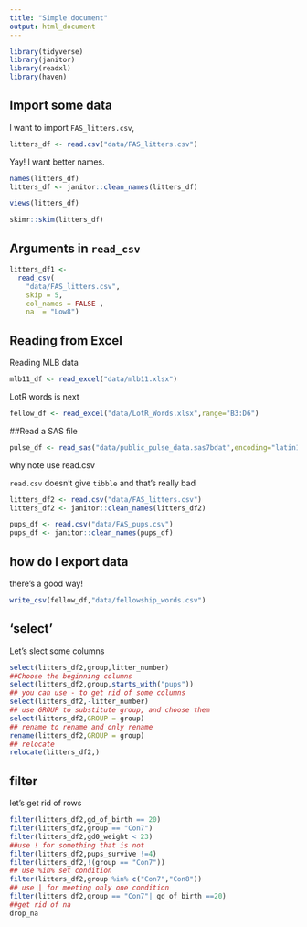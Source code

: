 ```yaml
---
title: "Simple document"
output: html_document
---
```



```r
library(tidyverse)
library(janitor)
library(readxl)
library(haven)
```
## Import some data

l want to import `FAS_litters.csv`,

```r
litters_df <- read.csv("data/FAS_litters.csv")
```

Yay! l want better names.

``` r
names(litters_df)
litters_df <- janitor::clean_names(litters_df)
```

```r
views(litters_df)
```

```r
skimr::skim(litters_df)
```

## Arguments in `read_csv`

```r
litters_df1 <- 
  read_csv(
    "data/FAS_litters.csv",
    skip = 5,
    col_names = FALSE ,
    na  = "Low8")
```
## Reading from Excel

Reading MLB data
```r
mlb11_df <- read_excel("data/mlb11.xlsx")
```
LotR words is next
```r
fellow_df <- read_excel("data/LotR_Words.xlsx",range="B3:D6")
```

##Read a SAS file
```r
pulse_df <- read_sas("data/public_pulse_data.sas7bdat",encoding="latin1")
```

why note use read.csv

`read.csv` doesn't give `tibble` and that's really bad
```r
litters_df2 <- read.csv("data/FAS_litters.csv")
litters_df2 <- janitor::clean_names(litters_df2)

pups_df <- read.csv("data/FAS_pups.csv")
pups_df <- janitor::clean_names(pups_df)
```

## how do l export data

there's a good way!
```r
write_csv(fellow_df,"data/fellowship_words.csv")
```

## 'select'

Let's slect some columns

```r
select(litters_df2,group,litter_number)
##Choose the beginning columns
select(litters_df2,group,starts_with("pups"))
## you can use - to get rid of some columns
select(litters_df2,-litter_number)
## use GROUP to substitute group, and choose them
select(litters_df2,GROUP = group)
## rename to rename and only rename
rename(litters_df2,GROUP = group)
## relocate
relocate(litters_df2,)
```

## filter
let's get rid of rows
```r
filter(litters_df2,gd_of_birth == 20)
filter(litters_df2,group == "Con7")
filter(litters_df2,gd0_weight < 23)
##use ! for something that is not
filter(litters_df2,pups_survive !=4)
filter(litters_df2,!(group == "Con7"))
## use %in% set condition
filter(litters_df2,group %in% c("Con7","Con8"))
## use | for meeting only one condition
filter(litters_df2,group == "Con7"| gd_of_birth ==20)
##get rid of na
drop_na

```


